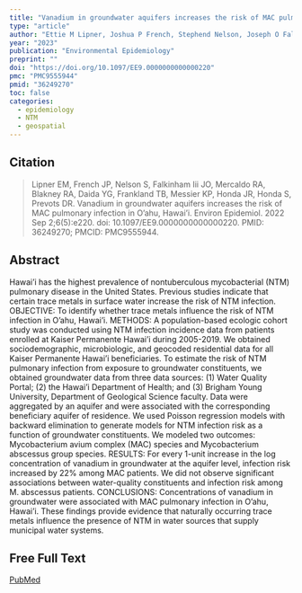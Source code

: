 ```yaml
---
title: "Vanadium in groundwater aquifers increases the risk of MAC pulmonary infection in O'ahu, Hawai'i."
type: "article"
author: "Ettie M Lipner, Joshua P French, Stephend Nelson, Joseph O Falkinham III, Rachel A Mercaldo, Rebekah A Blakney, Yihe G Daida, Timothy B Frankland, Kyle P Messier, Jennifer R Honda, Stacey Honda, D. Rebecca Prevots"
year: "2023"
publication: "Environmental Epidemiology"
preprint: ""
doi: "https://doi.org/10.1097/EE9.0000000000000220"
pmc: "PMC9555944"
pmid: "36249270"
toc: false
categories:
  - epidemiology
  - NTM
  - geospatial
---
```


## Citation 

> Lipner EM, French JP, Nelson S, Falkinham Iii JO, Mercaldo RA, Blakney RA, Daida YG, Frankland TB, Messier KP, Honda JR, Honda S, Prevots DR. Vanadium in groundwater aquifers increases the risk of MAC pulmonary infection in O'ahu, Hawai'i. Environ Epidemiol. 2022 Sep 2;6(5):e220. doi: 10.1097/EE9.0000000000000220. PMID: 36249270; PMCID: PMC9555944.

## Abstract

Hawai'i has the highest prevalence of nontuberculous mycobacterial (NTM) pulmonary disease in the United States. Previous studies indicate that certain trace metals in surface water increase the risk of NTM infection. OBJECTIVE: To identify whether trace metals influence the risk of NTM infection in O'ahu, Hawai'i. METHODS: A population-based ecologic cohort study was conducted using NTM infection incidence data from patients enrolled at Kaiser Permanente Hawai'i during 2005-2019. We obtained sociodemographic, microbiologic, and geocoded residential data for all Kaiser Permanente Hawai'i beneficiaries. To estimate the risk of NTM pulmonary infection from exposure to groundwater constituents, we obtained groundwater data from three data sources: (1) Water Quality Portal; (2) the Hawai'i Department of Health; and (3) Brigham Young University, Department of Geological Science faculty. Data were aggregated by an aquifer and were associated with the corresponding beneficiary aquifer of residence. We used Poisson regression models with backward elimination to generate models for NTM infection risk as a function of groundwater constituents. We modeled two outcomes: Mycobacterium avium complex (MAC) species and Mycobacterium abscessus group species. RESULTS: For every 1-unit increase in the log concentration of vanadium in groundwater at the aquifer level, infection risk increased by 22% among MAC patients. We did not observe significant associations between water-quality constituents and infection risk among M. abscessus patients. CONCLUSIONS: Concentrations of vanadium in groundwater were associated with MAC pulmonary infection in O'ahu, Hawai'i. These findings provide evidence that naturally occurring trace metals influence the presence of NTM in water sources that supply municipal water systems.

## Free Full Text

[PubMed](https://www.ncbi.nlm.nih.gov/pmc/articles/PMC9555944/)
